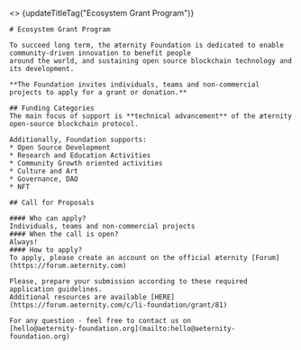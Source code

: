 
<>
  {updateTitleTag("Ecosystem Grant Program")}
    <div className="flex relative justify-center items-center p-2 sm:p-5">
        <div className="max-w-7xl px-4 py-8 sm:px-6 lg:px-8 bg-[rgba(255,255,255,0.8)]">
            <div className="prose font-serif">

    # Ecosystem Grant Program

    To succeed long term, the æternity Foundation is dedicated to enable community-driven innovation to benefit people
    around the world, and sustaining open source blockchain technology and its development.

    **The Foundation invites individuals, teams and non-commercial projects to apply for a grant or donation.**

    ## Funding Categories
    The main focus of support is **technical advancement** of the æternity open-source blockchain protocol.

    Additionally, Foundation supports:
    * Open Source Development
    * Research and Education Activities
    * Community Growth oriented activities
    * Culture and Art
    * Governance, DAO
    * NFT

    ## Call for Proposals

    #### Who can apply?
    Individuals, teams and non-commercial projects
    #### When the call is open?
    Always!
    #### How to apply?
    To apply, please create an account on the official æternity [Forum](https://forum.aeternity.com)

    Please, prepare your submission according to these required application guidelines.
    Additional resources are available [HERE](https://forum.aeternity.com/c/li-foundation/grant/81)

    For any question - feel free to contact us on
    [hello@aeternity-foundation.org](mailto:hello@aeternity-foundation.org)
  </div>
        </div>
    </div>
</>